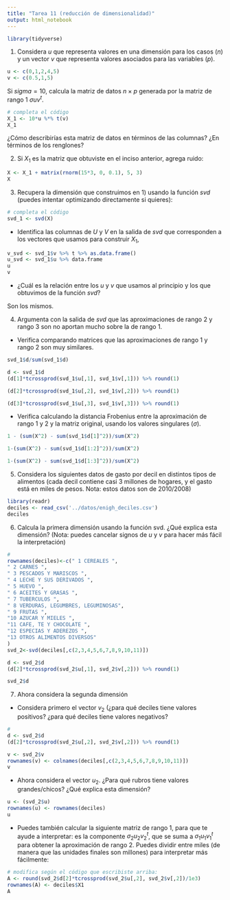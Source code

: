 ```yaml
---
title: "Tarea 11 (reducción de dimensionalidad)"
output: html_notebook
---
```


```r
library(tidyverse)
```
1. Considera $u$ que representa valores en una dimensión para los casos ($n$)
y un vector $v$ que representa valores asociados para las variables ($p$).

```r
u <- c(0,1,2,4,5)
v <- c(0.5,1,5)
```

Si $sigma = 10$, calcula la matriz de datos $n\times p$ generada por la matriz
de rango 1  $\sigma u v^t$.

```r
# completa el código
X_1 <- 10*u %*% t(v)
X_1
```
¿Cómo describirías esta matriz de datos en términos de las columnas? ¿En términos 
de los renglones?

2. Si $X_1$ es la matriz que obtuviste en el inciso anterior, agrega ruido:
```r
X <- X_1 + matrix(rnorm(15*3, 0, 0.1), 5, 3)
X
```

3. Recupera la dimensión que construimos en 1) usando la función *svd* (puedes intentar
optimizando directamente si quieres):

```r
# completa el código
svd_1 <- svd(X)
```

- Identifica las columnas de $U$ y $V$ en la salida de *svd* que corresponden a los vectores que usamos para construir $X_1$,

```r
v_svd <- svd_1$v %>% t %>% as.data.frame() 
u_svd <- svd_1$u %>% data.frame
u
v
```

- ¿Cuál es la relación entre los $u$ y $v$ que usamos al principio y los que obtuvimos
de la función *svd*?

Son los mismos.


4. Argumenta con la salida de *svd* que las aproximaciones de rango 2 y rango 3 son
no aportan mucho sobre la de rango 1. 

- Verifica comparando matrices 
que las aproximaciones de rango 1 y rango 2
son muy similares. 

```r
svd_1$d/sum(svd_1$d)
```

```r
d <- svd_1$d
(d[1]*tcrossprod(svd_1$u[,1], svd_1$v[,1])) %>% round(1)
```
```r
(d[2]*tcrossprod(svd_1$u[,2], svd_1$v[,2])) %>% round(1)
```

```r
(d[3]*tcrossprod(svd_1$u[,3], svd_1$v[,3])) %>% round(1)
```
- Verifica calculando la distancia Frobenius entre la aproximación de rango 1 y 2 y
la matriz original, usando los valores singulares ($\sigma$).

```r
1 - (sum(X^2) - sum(svd_1$d[1]^2))/sum(X^2)
```

```r
1-(sum(X^2) - sum(svd_1$d[1:2]^2))/sum(X^2)
```

```r
1-(sum(X^2) - sum(svd_1$d[1:3]^2))/sum(X^2)
```

5. Considera los siguientes datos de gasto por decil en distintos tipos de alimentos
(cada decil contiene casi 3 millones de hogares, y el gasto está en miles de pesos.
Nota: estos datos son de 2010/2008)
```r
library(readr)
deciles <- read_csv('../datos/enigh_deciles.csv')
deciles
```

6. Calcula la primera dimensión usando la función svd. ¿Qué explica esta dimensión? 
(Nota: puedes cancelar signos de $u$ y $v$ para hacer más fácil la interpretación) 

```r
#
rownames(deciles)<-c(" 1 CEREALES ",
" 2 CARNES ",
" 3 PESCADOS Y MARISCOS ",
" 4 LECHE Y SUS DERIVADOS ",
" 5 HUEVO ",
" 6 ACEITES Y GRASAS ",
" 7 TUBERCULOS ",
" 8 VERDURAS, LEGUMBRES, LEGUMINOSAS",
" 9 FRUTAS ",
"10 AZUCAR Y MIELES ",
"11 CAFE, TE Y CHOCOLATE ",
"12 ESPECIAS Y ADEREZOS ",
"13 OTROS ALIMENTOS DIVERSOS"
)
svd_2<-svd(deciles[,c(2,3,4,5,6,7,8,9,10,11)])
```

```r
d <- svd_2$d
(d[2]*tcrossprod(svd_2$u[,1], svd_2$v[,2])) %>% round(1)
```
```r
svd_2$d
```


7. Ahora considera la segunda dimensión

- Considera primero el vector $v_2$ (¿para qué deciles
tiene valores positivos? ¿para qué deciles tiene valores negativos?

```r
#
d <- svd_2$d
(d[2]*tcrossprod(svd_2$u[,2], svd_2$v[,2])) %>% round(1)
```

```r
v <- svd_2$v
rownames(v) <- colnames(deciles[,c(2,3,4,5,6,7,8,9,10,11)])
v
```

- Ahora considera el vector $u_2$. ¿Para qué rubros tiene valores grandes/chicos?
¿Qué explica esta dimensión?

```r
u <- (svd_2$u)
rownames(u) <- rownames(deciles)
u
```

- Puedes también calcular la siguiente matriz de rango 1, para que te ayude 
a interpretar: es la componente $\sigma_2u_2v_2^t$, que se suma a $\sigma_1 u_1 v_1^t$
para obtener la aproximación de rango 2. Puedes dividir entre miles (de manera que las unidades finales son millones) para interpretar
más fácilmente:

```r
# modifica según el código que escribiste arriba:
A <- round(svd_2$d[2]*tcrossprod(svd_2$u[,2], svd_2$v[,2])/1e3)
rownames(A) <- deciles$X1
A
```

